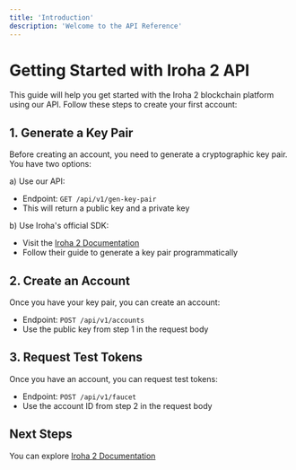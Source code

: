 ```yaml
---
title: 'Introduction'
description: 'Welcome to the API Reference'
---
```


# Getting Started with Iroha 2 API

This guide will help you get started with the Iroha 2 blockchain platform using our API. Follow these steps to create your first account:

## 1. Generate a Key Pair

Before creating an account, you need to generate a cryptographic key pair. You have two options:

a) Use our API:
   - Endpoint: `GET /api/v1/gen-key-pair`
   - This will return a public key and a private key

b) Use Iroha's official SDK:
   - Visit the [Iroha 2 Documentation](https://hyperledger.github.io/iroha-2-docs/guide/get-started/)
   - Follow their guide to generate a key pair programmatically

## 2. Create an Account

Once you have your key pair, you can create an account:

- Endpoint: `POST /api/v1/accounts`
- Use the public key from step 1 in the request body

## 3. Request Test Tokens

Once you have an account, you can request test tokens:

- Endpoint: `POST /api/v1/faucet`
- Use the account ID from step 2 in the request body

## Next Steps

You can explore [Iroha 2 Documentation](https://hyperledger.github.io/iroha-2-docs/guide/get-started/)